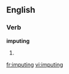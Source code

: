 
==English==

===Verb===
'''imputing'''

# {{present participle of|[[impute]]}}

[[fr:imputing]]
[[vi:imputing]]